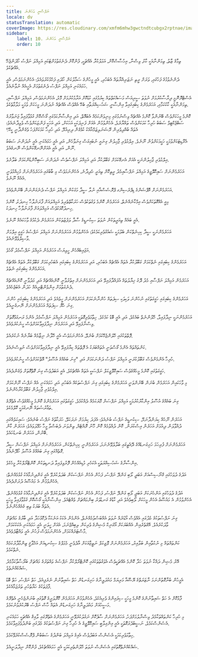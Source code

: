 ```yaml
---
title: ނަފްސާނީ އަހަންނަ
locale: dv
statusTranslation: automatic
coverImage: https://res.cloudinary.com/xmfm6mhw3gwctndtcubgx2rptnae/image/upload/v1741354419/small_cover_la_gran_rebelion_28716e29d2.webp
sidebar:
    label: 10. ނަފްސާނީ އަހަންނަ
    order: 10
---
```

ތިމާގެ ޒާތު، ތިމަންނާއަކީ ކާކު، ވިސްނާ، އިހުސާސްކޮށް، އަމަލުކުރާ އެއްޗަކީ، ފުންކޮށް ދެނެގަތުމަށްޓަކައި އަމިއްލަ ނަފްސު ހޯދަންޖެހޭ އެއްޗެކެވެ.

ދެންނެވުމުގެ ފަހުގައި، ވަރަށް ރީތި ނަޒަރިއްޔާތައް އެބަހުރި، އެއީ މީހުންގެ ސަމާލުކަން ހޯދައި ފަހްމުކުރުވައެވެ؛ އެހެންނަމަވެސް، އެއީ ހަމައެކަނި އަމިއްލަ ނަފްސު ދެނެގަތުމަށް އެހީއެއް ނުވާނެއެވެ.

އެސްޓްރޮނޮމީ ދިރާސާކުރުމަށް ނުވަތަ ސީރިއަސް މަސައްކަތްތައް ކިޔުމުގައި ކުޑަކޮށް އަރާމުކުރުމަށް މޮޅު، އެހެންނަމަވެސް، އަމިއްލަ ނަފްސާއި، ތިމަންނާއަކީ ކާކުކަމާއި، އަހަރެމެންގެ ކިބައިގައިވާ އިންސާނީ ޝަހުސިއްޔަތާއި ބެހޭ އެއްވެސް އެއްޗެއް ނުދަންނަ މީހަކަށް ވުމަކީ މަލާމާތެކެވެ.

ކޮންމެ މީހަކަށްވެސް ބޭނުންވާ ކޮންމެ އެއްޗެއް ވިސްނުމުގައި މިނިވަންކަމެއް އެބައޮތް، އަދި އިންސާނާކަމުގައި ގޯސްކޮށް ގުޅުވާފައިވާ ޖަނަވާރުގެ ސަބްޖެކްޓިވް ސަބަބު ހުރިހާ ކަމަކަށްވެސް ތައްޔާރެވެ، އެހެންވުމުން އެއަށް ފަނިފަކަކީ އަހަކަށް، އަދި އަހަކީ ފަންޏަކަށްވެސް ވެވިދާނެއެވެ؛ އެތައް ބުއްދިވެރިން ރޭޝަނަލިޒަމްއާއެކު ކުޅެގެން ދިރިއުޅޭ، އަދި ހުރިހާ ކަމަކަށްފަހު ވެގެންދާނީ ކީކޭ؟

އެރޫޑިޓަކަށްވުމަކީ ހަކީމަކަށްވުން ނޫނެވެ. އިލްމުވެރި ޖާހިލުން ގިނައީ ނުބައިގަސް ގިނަވާހެން، އަދި އެއީ ހަމައެކަނި އެއީ ނުދަންނަ ސަބަބު ނޫން، އަދި އެއީ އެއަށްނޭނގޭކަންވެސް ނޭނގެއެވެ.

އިލްމުވެރި ޖާހިލުންނަކީ އެއަށް އެނގޭކަމަށް ގަބޫލުކުރާ އަދި އަމިއްލަ ނަފްސުވެސް ނުދަންނަ ސަބިހޮންޑުންކަމަށް ބަލާށެވެ.

އަހަރެމެންނަށް ސައިކޮލޮޖީގެ އަމިއްލަ ނަފްސާއިމެދު ރީތިކޮށް ތިއަރީ ހެދިދާނެ، އެހެންނަމަވެސް މި ބާބުގައި އަހަރެމެންނަށް މުހިއްމުވަނީ އެއެއް ނޫނެވެ.

އަހަރެމެންނަށް އޮޕްޝަންގެ ޑިޕްރެސިންގ ޕްރޮސެސްއާއި ނުލާ ސީދާ މަގަކުން އަމިއްލަ ނަފްސު ދެނެގަންނަން ބޭނުންވެއެވެ.

މިއީ އެއްގޮތަކަށްވެސް އިމްކާނެއްނެތް، އަހަރެމެން ކޮންމެ ވަގުތަކުވެސް ހަރަކާތްތެރިވެ އަމިއްލައަށް ފާރަނުލާހާ ހިނދަކު، ކޮންމެ ހިނދުކޮޅަކުވެސް އަމިއްލައަށް ފާރަނުލާހާ ހިނދަކު.

އެއީ ބައެއް ތިއަރީތަކުން ނުވަތަ ސިކުނޑީގެ ސާދާ ލަފުޒުތަކުން އަހަރެމެން ދެކުމުގެ ވާހަކައެއް ނޫނެވެ.

އަހަރެމެންނަކީ ސީދާ ކިހިނެތްކަން ބެލުމަކީ ޝައުގުވެރިކަމެކެވެ؛ އެހެންވުމުން އަހަރެމެންނަށް އަމިއްލަ ނަފްސުގެ ހަގީގީ އިލްމަށް ވާސިލްވެވޭނެއެވެ.

އަޖައިބެއްހެން ހީވިޔަސް އަހަރެމެން އަމިއްލަ ނަފްސާމެދު ގޯހެވެ.

އަހަރެމެންގެ ކިބައިގައި ނެތްކަމަށް ގަބޫލުކުރާ އެތައް އެއްޗެއް އެބަހުރި، އަދި އަހަރެމެންގެ ކިބައިގައި އެބަހުރިކަމަށް ގަބޫލުކުރާ އެތައް އެއްޗެއް އަހަރެމެންގެ ކިބައިގައި ނެތެވެ.

އަހަރެމެން އަމިއްލަ ނަފްސާއި މެދު ދޮގު ޚިޔާލުތައް އުފައްދާފައިވޭ އަދި އަހަރެމެންނަށް އިތުރުވާނީ ކޮންއެއްޗެއް އަދި މަދުވާނީ ކޮންއެއްޗެއް ދެނެގަތުމަށް އިންވެންޓްރީއެއް ހަދަން އެބަޖެހެއެވެ.

އަހަރެމެންގެ ކިބައިގައި ހަގީގަތުގައި ނުހުންނަ ވަކިވަކި ސިފަތައް ހުންނާނެކަމަށް އަހަރެމެންނަށް ހީވެއެވެ އަދި އަހަރެމެންގެ ކިބައިގައި ހުންނަ ގިނަ ހެޔޮ ސިފަތައް އަހަރެމެންނަށް ނޭނގެނީއެވެ.

އަހަރެމެންނަކީ ނިދާފައިވާ، ހޭލުންނެތް ބައެކެވެ، އަދި އެއީ ބޮޑު ކަމެކެވެ. ހިތާމަވެރިގޮތަކީ އަހަރެމެން އަމިއްލަ ނަފްސާމެދު އެންމެ ރަނގަޅުގޮތަށް ވިސްނާފައިވޭ އަދި އަހަރެމެން ނިދާފައިވާކަމަށްވެސް ހީނުކުރެވެއެވެ.

ފޮތްތަކުގައި ހޭލަންޖެހޭކަމަށް ބުނެވޭ، އެހެންނަމަވެސް އެއީ ހޭލާނެ ނިޒާމެއް ބަޔާނެއް ނުކުރެއެވެ.

ކަންތައްތައް އެންމެ ގޯސްވަނީ އެތައްބަޔަކު އެ ފޮތްތައް ކިޔާފައިވޭ އެއީ ނިދާފައިވާކަމަށްވެސް ނުވިސްނެއެވެ.

ހުރިހާ އެންމެންވެސް ގަބޫލުކުރަނީ އަމިއްލަ ނަފްސު ދަންނަކަމަށް އަދި "ގިނަ ބައެއްގެ އުސޫލު" އޮތްކަމަށްވެސް ހީނުކުރެވެއެވެ.

ހަގީގަތުގައި ކޮންމެ މީހެއްގެވެސް ސައިކޮލޮޖީކަލް ނަފްސަކީ އެތައް އެއްޗެކެވެ، އެއީ އަބަދުވެސް ގިނަ ގޮތްގޮތަށް ވެގެންދެއެވެ.

މި ވާހަކައިން އަހަރެމެން ބުނަން ބޭނުންވަނީ އަހަރެމެންގެ ކިބައިގައި ގިނަ ނަފްސުތަކެއް އެބަހުރި އަދި ހަމައެކަނި އެއް ނަފްސު ނޫންކަމަށް އިލްމުވެރި ޖާހިލުން ގަބޫލުކުރާހެންނެވެ.

ގިނަ ބައެއްގެ އުސޫލު އިންކާރުކުރުމަކީ އަމިއްލަ ނަފްސަށް މޮޔަކަމެއް ދެއްކުމެވެ، ހަގީގަތުގައި އަހަރެމެންގެ ކޮންމެ މީހެއްގެވެސް އެތެރޭގެ ތަޢާރުޟުތައް ނޭނގުމަކީ ކޮލްމެކެވެ.

އަހަރެން ނޫހެއް ކިޔަންދާނަމޭ، ސިކުނޑީގެ ނަފްސު ބުނެއެވެ؛ އެފަދަ ކިޔުމަށް ނަރަކަވޭ، ހަރަކާތުގެ ނަފްސު ބުނެއެވެ؛ ސައިކަލެއްގައި ދުއްވާލަން ދިއުމަށް އަހަރެން އިސްކުރަން. ކޮން ދުއްވުމެއް ކޮން ހޫނު ރޮއްޓެއް، ތިންވަނަ ދެބަސްވާ މީހާ ހަޅޭލަވައެވެ؛ އަހަރެން ކާން ބޭނުން، އަހަރެން ބަނޑުހައެވެ.

އަހަރެމެންނަށް ފުރިހަމަ ހަށިގަނޑެއްގެ ދޭއެތީގައި ބަލާލެވޭނެނަމަ، އަހަރެމެންނީ ކިހިނެތްކަން، އަހަރެމެންނަށް އަމިއްލަ ނަފްސަށް ސީދާ ގޮތެއްގައި ގިނަ ބައެއްގެ އުސޫލު ހޯދޭނެއެވެ.

އިންސާނާގެ ޝަހުސިއްޔަތަކީ އެކަހެރި މުޑިއެއްހެން ފޮރުވިފައިވާ ދަނޑިތަކުން ކޮންޓްރޯލްކުރާ މީހެކެވެ.

އަދުގެ ދުވަހުގައި ގްނޯސިސްއަށް އަބަދީ ލޯބި ގަންދޭ ނަފްސު، ފަހުން އެހެން ނަފްސަކުން ބަދަލުކުރެވޭ އެއީ ގަންދިނުމާއެކު ގުޅުމެއްނެތް؛ އެހެންވުމުން އެ މައުޟޫއު ދުރަށްދެއެވެ.

އަދުގެ ދުވަހުގައި އަންހެނަކަށް އަބަދީ ލޯބި ގަންދޭ ނަފްސު، ފަހުން އެހެން ނަފްސަކުން ބަދަލުކުރެވޭ އެއީ ގަންދިނުމާއެކު ގުޅުމެއްނެތް، އެހެންވުމުން އެ މައުޟޫޢު އެހެން މީހަކަށް ލޯބިވެއެވެ އަދި ކާޑުގެ ގަނޑުވަރު ބިންމައްޗަށް ވެއްޓެއެވެ. އިންސާނާއަކީ ގޯސްކޮށް ގުޅުވާފައިވާ މީހަކީ އެތައް ބަޔަކު ތިބި ގެއެއްހެންނެވެ.

ގިނަ ނަފްސުތަކުގެ މެދުގައި އެއްވެސް އޯޑަރެއް ނުވަތަ އެއްބަސްވުމެއްނެތް، އެންމެން އެކަކު އަނެކަކާ ދެކޮޅުހަދާ އަދި ބާރުގެ މައްޗަށް ވާދަކުރެއެވެ. އޭގެތެރެއިން އެއްބަޔަކަށް އޯގަނިކް މެޝިންގެ ވެރިކަން ލިބިއްޖެނަމަ، އެއަށް ހީވަނީ އެއީ ހަމައެކަނި އެކަކުކަމަށް، މާސްޓަރެއްކަމަށް، އެހެންނަމަވެސް ފަހުނު އެއީ ވައްޓާލެވެއެވެ.

ކަންތައްތައް މި ނުކުތާއިން ބަލާއިރު، އަހަރެމެންނަށް ލޮޖިކަލް ނަތީޖާއަކަށް އާދެވެނީ މެމަލްގެ ސިކުނޑިއަށް އަޚްލާޤީ ޒިންމާދާރުކަމެއް ނެތްކަމެވެ.

އޭރު މެޝިން ދައްކާ ނުވަތަ ހަދާ ކޮންމެ އެއްޗަކީވެސް އެވަގުތުތަކުގައި ކޮންޓްރޯލްކުރާ ނަފްސުގެ ވައްތަރުގެ މައްޗަށް ބަރޯސާވާކަމާމެދު ޝައްކެއްނެތެވެ.

އެމީހުން ބުނާގޮތުންނަމަ ނާޒަރަތްގެ ޔޭޝޫއާ މަރިޔަމް މައުދަލީނާގެ ހަށިގަނޑުން ހަތް ޝައިތާނުން ނެރެފިއެވެ، ހަތް ނަފްސު، ހަތް ބޮޑު ފާފަތަކުގެ ހަޔާތުހުރި ތަރުޖަމާއެކެވެ.

ފާޅުކޮށް އެ ހަތް ޝައިތާނުންގެ ކޮންމެ މީހަކީ ސިފައިންގެ ވެރިއެކެވެ، އެހެންވުމުން އަހަރެމެން ކޮރޮލަރީގެ ގޮތުގައި ބުނަންޖެހެނީ އެތެރޭގެ މަސީހުއަށް މައުދަލީނާގެ ހަށިގަނޑުން އެތައް ހާސް ނަފްސު ބޭރުކުރެވުނުކަމެވެ.

މި ހުރިހާ ކަންތައްތަކާމެދު ވިސްނާލުމަށްފަހު، އަހަރެމެންނަށް ސާފުކޮށް ނަގުލުކުރެވޭނީ އަހަރެމެންގެ އެތެރޭގައި ލާއިޤު އެއްޗަކީ ހަމައެކަނި އެސެންސްކަމެވެ، ނަސީބުދެރަގޮތަކީ އެއީ އިންގިލާބީ ސައިކޮލޮޖީގެ އެ ހުރިހާ ގިނަ ނަފްސުތަކުގެ މެދުގައި ބަންދުވެފައިވާކަމެވެ.

ހިތާމަވެރިކަމަކީ އެސެންސް އަބަދުވެސް އެއިގެ އަމިއްލަ ބަންދުގެ ސަބަބުން ޕްރޮސެސްކުރެވޭކަމެވެ.

ޝައްކެއްނެތްގޮތުގައި އެސެންސް ނުވަތަ ހޭލުންތެރިކަމަކީ އެއީ ހަމައެއްޗެކެވެ، ފުންކޮށް ނިދާލަނީއެވެ.
